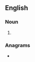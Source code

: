 {{also|médications}}
==English==

===Noun===
{{head|en|noun form}}

# {{plural of|en|medication}}

===Anagrams===
* {{anagrams|en|a=acdeiimnost|decimations|sitcomedian}}